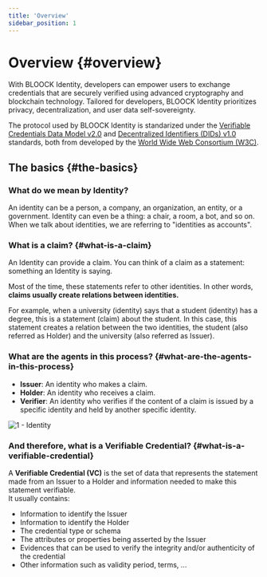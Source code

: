 ```yaml
---
title: 'Overview'
sidebar_position: 1
---
```


# Overview {#overview}

With BLOOCK Identity, developers can empower users to exchange credentials that are securely verified using advanced cryptography and blockchain technology. Tailored for developers, BLOOCK Identity prioritizes privacy, decentralization, and user data self-sovereignty.

The protocol used by BLOOCK Identity is standarized under the [Verifiable Credentials Data Model v2.0](https://www.w3.org/TR/vc-data-model-2.0/) and [Decentralized Identifiers (DIDs) v1.0](https://www.w3.org/TR/did-core/) standards, both from developed by the [World Wide Web Consortium (W3C)](https://www.w3.org/).

## The basics {#the-basics}

### What do we mean by Identity?
An identity can be a person, a company, an organization, an entity, or a government. Identity can even be a thing: a chair, a room, a bot, and so on. When we talk about identities, we are referring to "identities as accounts".

### What is a claim? {#what-is-a-claim}
An Identity can provide a claim. You can think of a claim as a statement: something an Identity is saying.

Most of the time, these statements refer to other identities. In other words, **claims usually create relations between identities.**

For example, when a university (identity) says that a student (identity) has a degree, this is a statement (claim) about the student. In this case, this statement creates a relation between the two identities, the student (also referred as Holder) and the university (also referred as Issuer).

### What are the agents in this process? {#what-are-the-agents-in-this-process}
- **Issuer**: An identity who makes a claim.
- **Holder**: An identity who receives a claim.
- **Verifier**: An identity who verifies if the content of a claim is issued by a specific identity and held by another specific identity.

![1 - Identity](/static/docs/guides/identity/1-identity.png)

### And therefore, what is a Verifiable Credential? {#what-is-a-verifiable-credential}
A **Verifiable Credential (VC)** is the set of data that represents the statement made from an Issuer to a Holder and information needed to make this statement verifiable.  
It usually contains:

-   Information to identify the Issuer
-   Information to identify the Holder
-   The credential type or schema
-   The attributes or properties being asserted by the Issuer
-   Evidences that can be used to verify the integrity and/or authenticity of the credential
-   Other information such as validity period, terms, ...